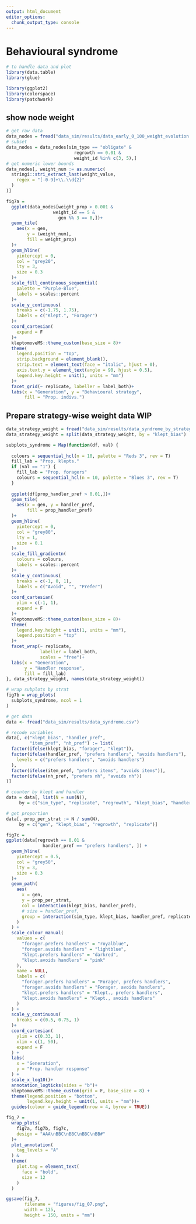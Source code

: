 ```yaml
---
output: html_document
editor_options: 
  chunk_output_type: console
---
```


# Behavioural syndrome

```r
# to handle data and plot
library(data.table)
library(glue)

library(ggplot2)
library(colorspace)
library(patchwork)
```

## show node weight

```r
# get raw data
data_nodes = fread("data_sim/results/data_early_0_100_weight_evolution.csv")
# subset
data_nodes = data_nodes[sim_type == "obligate" &
                          regrowth == 0.01 &
                          weight_id %in% c(3, 5),]
# get numeric lower bounds
data_nodes[, weight_num := as.numeric(
  stringi::stri_extract_last(weight_value,
    regex = "[-0-9]+\\.\\d{2}"
  )
)]
```

```r
fig7a =
  ggplot(data_nodes[weight_prop > 0.001 &
                  weight_id == 5 &
                    gen %% 3 == 0,])+
  geom_tile(
    aes(x = gen, 
        y = (weight_num),
        fill = weight_prop)
  )+
  geom_hline(
    yintercept = 0,
    col = "grey20",
    lty = 3,
    size = 0.3
  )+
  scale_fill_continuous_sequential(
    palette = "Purple-Blue",
    labels = scales::percent
  )+
  scale_y_continuous(
    breaks = c(-1.75, 1.75),
    labels = c("Klept.", "Forager")
  )+
  coord_cartesian(
    expand = F
  )+
  kleptomoveMS::theme_custom(base_size = 8)+
  theme(
    legend.position = "top",
    strip.background = element_blank(),
    strip.text = element_text(face = "italic", hjust = 0),
    axis.text.y = element_text(angle = 90, hjust = 0.5),
    legend.key.height = unit(1, units = "mm")
  )+
  facet_grid(~ replicate, labeller = label_both)+
  labs(x = "Generation", y = "Behavioural strategy",
       fill = "Prop. indivs.")
```

## Prepare strategy-wise weight data WIP

```r
data_strategy_weight = fread("data_sim/results/data_syndrome_by_strategy.csv")
data_strategy_weight = split(data_strategy_weight, by = "klept_bias")
```


```r
subplots_syndrome = Map(function(df, val) {
  
  colours = sequential_hcl(n = 10, palette = "Reds 3", rev = T)
  fill_lab = "Prop. klepts."
  if (val == "1") {
    fill_lab = "Prop. foragers"
    colours = sequential_hcl(n = 10, palette = "Blues 3", rev = T)
  }
  
  ggplot(df[prop_handler_pref > 0.01,])+
  geom_tile(
    aes(x = gen, y = handler_pref,
        fill = prop_handler_pref)
  )+
  geom_hline(
    yintercept = 0,
    col = "grey80",
    lty = 1,
    size = 0.1
  )+
  scale_fill_gradientn(
    colours = colours,
    labels = scales::percent
  )+
  scale_y_continuous(
    breaks = c(-1, 0, 1),
    labels = c("Avoid", "", "Prefer")
  )+
  coord_cartesian(
    ylim = c(-1, 1),
    expand = F
  )+
  kleptomoveMS::theme_custom(base_size = 8)+
  theme(
    legend.key.height = unit(1, units = "mm"),
    legend.position = "top"
  )+
  facet_wrap(~ replicate, 
             labeller = label_both, 
             scales = "free")+
  labs(x = "Generation", 
       y = "Handler response",
       fill = fill_lab)
}, data_strategy_weight, names(data_strategy_weight))

# wrap subplots by strat
fig7b = wrap_plots(
  subplots_syndrome, ncol = 1
)
```

```r
# get data
data <- fread("data_sim/results/data_syndrome.csv")

# recode variables
data[, c("klept_bias", "handler_pref",
         "item_pref", "nh_pref") := list(
  factor(ifelse(klept_bias, "forager", "klept")),
  factor(ifelse(handler_pref, "prefers handlers", "avoids handlers"),
    levels = c("prefers handlers", "avoids handlers")
  ),
  factor(ifelse(item_pref, "prefers items", "avoids items")),
  factor(ifelse(nh_pref, "prefers nh", "avoids nh"))
)]
```

```r
# counter by klept and handler
data = data[, list(N = sum(N)), 
     by = c("sim_type", "replicate", "regrowth", "klept_bias", "handler_pref", "gen")]

# get proportion
data[, prop_per_strat := N / sum(N), 
     by = c("gen", "klept_bias", "regrowth", "replicate")]
```

```r
fig7c =
ggplot(data[regrowth == 0.01 &
              handler_pref == "prefers handlers", ]) +
  geom_hline(
    yintercept = 0.5,
    col = "grey50",
    lty = 3,
    size = 0.3
  )+
  geom_path(
    aes(
      x = gen,
      y = prop_per_strat,
      col = interaction(klept_bias, handler_pref),
      # size = handler_pref,
      group = interaction(sim_type, klept_bias, handler_pref, replicate)
    )
  ) +
  scale_colour_manual(
    values = c(
      "forager.prefers handlers" = "royalblue",
      "forager.avoids handlers" = "lightblue",
      "klept.prefers handlers" = "darkred",
      "klept.avoids handlers" = "pink"
    ),
    name = NULL,
    labels = c(
      "forager.prefers handlers" = "Forager, prefers handlers",
      "forager.avoids handlers" = "Forager, avoids handlers",
      "klept.prefers handlers" = "Klept., prefers handlers",
      "klept.avoids handlers" = "Klept., avoids handlers"
    )
  ) +
  scale_y_continuous(
    breaks = c(0.5, 0.75, 1)
  )+
  coord_cartesian(
    ylim = c(0.33, 1),
    xlim = c(1, 50),
    expand = F
  ) +
  labs(
    x = "Generation",
    y = "Prop. handler response"
  ) +
  scale_x_log10()+
  annotation_logticks(sides = "b")+
  kleptomoveMS::theme_custom(grid = F, base_size = 8) +
  theme(legend.position = "bottom",
        legend.key.height = unit(1, units = "mm"))+
  guides(colour = guide_legend(nrow = 4, byrow = TRUE))
```

```r
fig_7 =
  wrap_plots(
    fig7a, fig7b, fig7c,
    design = "AAA\nBBC\nBBC\nBBC\nBB#"
  )+
  plot_annotation(
    tag_levels = "A"
  ) &
  theme(
    plot.tag = element_text(
      face = "bold",
      size = 12
    )
  )
```


```r
ggsave(fig_7,
       filename = "figures/fig_07.png",
       width = 125,
       height = 150, units = "mm")
```

